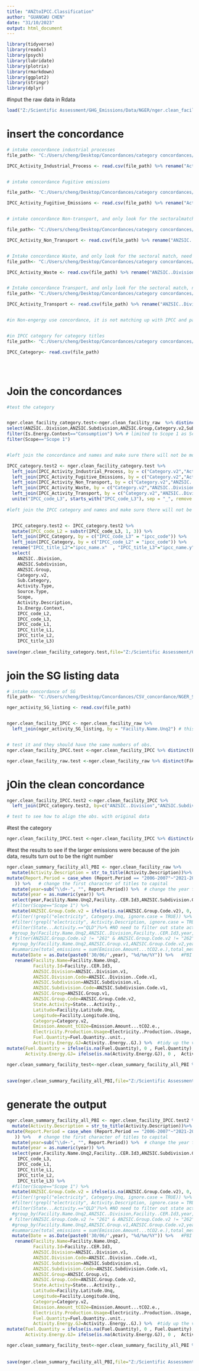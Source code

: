 ---
title: "ANZtoIPCC.Classification"
author: "GUANGWU CHEN"
date: "31/10/2023"
output: html_document
---


```{r setup, include=FALSE}
library(tidyverse)
library(readxl)
library(psych)
library(lubridate)
library(plotrix)
library(rmarkdown)
library(ggplot2)
library(stringr)
library(dplyr)

```


#input the raw data in Rdata
```{r}
load("Z:/Scientific Assessment/GHG_Emissions/Data/NGER/nger.clean_facility_raw.Rdata")
```

# insert the concordance

```{r}
# intake concordance industrial processes
file_path<- "C:/Users/cheng/Desktop/Concordances/category concordances/IPCC concordance/IPCC_NGER_Activity_Breakdowns/IPCC_Activity_Industrial Process.csv"

IPCC_Activity_Industrial_Process <- read.csv(file_path) %>% rename("Activity.Type"="ï..Activity.Type") 


# intake concordance Fugitive emissions

file_path<- "C:/Users/cheng/Desktop/Concordances/category concordances/IPCC concordance/IPCC_NGER_Activity_Breakdowns/IPCC_Activity_Fugitive_Emissions.csv"

IPCC_Activity_Fugitive_Emissions <- read.csv(file_path) %>% rename("Activity.Type"="ï..Activity.Type") 


# intake concordance Non-transport, and only look for the sectoralmatch, need to join both division and activity,and delected without ANZ ones

file_path<- "C:/Users/cheng/Desktop/Concordances/category concordances/IPCC concordance/IPCC_NGER_Activity_Breakdowns/IPCC_Activity_Non_Transport2.csv"

IPCC_Activity_Non_Transport <- read.csv(file_path) %>% rename("ANZSIC..Division"="ï..ANZSIC..Division") 


# Intake concordance Waste, and only look for the sectoral match, need to join both division and activity,and delected without ANZ ones
file_path<- "C:/Users/cheng/Desktop/Concordances/category concordances/IPCC concordance/IPCC_NGER_Activity_Breakdowns/IPCC_Activity_Waste.csv"

IPCC_Activity_Waste <- read.csv(file_path) %>% rename("ANZSIC..Division"="ï..ANZSIC..Division") 


# Intake concordance Transport, and only look for the sectoral match, need to join both division and activity,and delected without ANZ ones
file_path<- "C:/Users/cheng/Desktop/Concordances/category concordances/IPCC concordance/IPCC_NGER_Activity_Breakdowns/IPCC_Activity_Transport.csv"

IPCC_Activity_Transport <- read.csv(file_path) %>% rename("ANZSIC..Division"="ï..ANZSIC..Division") 


#in Non-engergy use concordance, it is not matching up with IPCC and park it for now


#in IPCC category for category titles
file_path<- "C:/Users/cheng/Desktop/Concordances/category concordances/IPCC concordance/IPCC_NGER_Activity_Breakdowns/IPCC_Category.csv"

IPCC_Category<- read.csv(file_path)





```


# Join the concordances

```{r}

#test the category


nger.clean_facility_category.test<-nger.clean_facility_raw  %>% distinct(Category.v2,Activity.Description,Source.Type,Activity.Type,ANZSIC.Group,ANZSIC.Subdivision,ANZSIC..Division,Sub.Category,Scope,Is.Energy.Context) %>% # arrange in a right order
select(ANZSIC..Division,ANZSIC.Subdivision,ANZSIC.Group,Category.v2,Sub.Category,Activity.Type,Source.Type,Scope,Activity.Description,Is.Energy.Context) %>% # filer the energy production
filter(Is.Energy.Context=="Consumption") %>% # limited to Scope 1 as Scope 2 are not included in IPCC and "Energy"category has no emissions data
filter(Scope=="Scope 1")


#left join the concordance and names and make sure there will not be more obs.

IPCC_category.test2 <- nger.clean_facility_category.test %>%
  left_join(IPCC_Activity_Industrial_Process, by = c("Category.v2","Activity.Type")) %>%
  left_join(IPCC_Activity_Fugitive_Emissions, by = c("Category.v2","Activity.Type")) %>%
  left_join(IPCC_Activity_Non_Transport, by = c("Category.v2","ANZSIC..Division", "Activity.Type")) %>%
  left_join(IPCC_Activity_Waste, by = c("Category.v2","ANZSIC..Division", "Activity.Type")) %>%
  left_join(IPCC_Activity_Transport, by = c("Category.v2","ANZSIC..Division", "Activity.Type")) %>%
  unite("IPCC_code_L3", starts_with("IPCC_code_L3"), sep = "_", remove = FALSE, na.rm = TRUE)
  
#left join the IPCC category and names and make sure there will not be more obs.  


  IPCC_category.test2 <- IPCC_category.test2 %>%
  mutate(IPCC_code_L2 = substr(IPCC_code_L3, 1, 3)) %>%
  left_join(IPCC_Category, by = c("IPCC_code_L3" = "ipcc_code")) %>%
  left_join(IPCC_Category, by = c("IPCC_code_L2" = "ipcc_code")) %>%
  rename("IPCC_title_L2"="ipcc_name.x"  , "IPCC_title_L3"="ipcc_name.y","IPCC_code_L1"="ipcc_source.x","IPCC_title_L1"="ipcc_source_name.x" ) %>%
  select(
    ANZSIC..Division,
    ANZSIC.Subdivision,
    ANZSIC.Group,
    Category.v2,
    Sub.Category,
    Activity.Type,
    Source.Type,
    Scope,
    Activity.Description,
    Is.Energy.Context,
    IPCC_code_L2,
    IPCC_code_L3,
    IPCC_code_L1,
    IPCC_title_L1,
    IPCC_title_L2,
    IPCC_title_L3)
          
save(nger.clean_facility_category.test,file="Z:/Scientific Assessment/GHG_Emissions/Data/NGER/nger.clean_facility_category.test.Rdata") 

```



# join the SG listing data

```{r}

# intake concordance of SG
file_path<- "C:/Users/cheng/Desktop/Concordances/CSV_concordance/NGER_SG_concordance.csv"

nger_activity_SG_listing <- read.csv(file_path) 


nger.clean_facility_IPCC <- nger.clean_facility_raw %>%
  left_join(nger_activity_SG_listing, by = "Facility.Name.Unq2") # this numbers should align with the raw data 116741


# test it and they should have the same numbers of obs.
nger.clean_facility_IPCC.test <-nger.clean_facility_IPCC %>% distinct(Facility.Name.Unq2,SafeGuard)

nger.clean_facility_raw.test <-nger.clean_facility_raw %>% distinct(Facility.Name.Unq2)


```


# jOin the clean concordance
```{r}
nger.clean_facility_IPCC.test2 <-nger.clean_facility_IPCC %>% 
  left_join(IPCC_category.test2, by=c("ANZSIC..Division","ANZSIC.Subdivision","ANZSIC.Group","Category.v2","Sub.Category","Activity.Type","Source.Type","Scope","Activity.Description","Is.Energy.Context")) # see how many obs. comparing to original

# test to see how to align the obs. with original data


```

#test the category

```{r}
nger.clean_facility_IPCC.test <-nger.clean_facility_IPCC %>% distinct(Activity.Type,ANZSIC..Division..Code.v1,ipcc_code,ipcc_category,ipcc_sub_category,ipcc_source_type,anzsic_division_code,anzsic_group_code,ANZSIC.Subdivision.Code.v1,Scope, ANZSIC..Division,ANZSIC.Subdivision,ANZSIC.Group,SafeGuard) %>% filter(Scope=="Scope 1")
```


#test the results to see if the larger emissions were because of the join data, results turn out to be the right number

```{r}
nger.clean_summary_facility_all_PBI <- nger.clean_facility_raw %>%
  mutate(Activity.Description = str_to_title(Activity.Description))%>%  # change the first character of titles to capital
mutate(Report.Period = case_when (Report.Period == "2006-2007"~"2021-2022",TRUE ~ as.character(Report.Period)
   )) %>%   # change the first character of titles to capital
  mutate(year=sub("\\d+-", "", Report.Period)) %>%  # change the year from e.g. 2001-2002 to 2002
  mutate(year = as.numeric(year)) %>%
  select(year,Facility.Name.Unq2,Facility..CER.Id3,ANZSIC.Subdivision.Code.v1,ANZSIC.Subdivision.v1,ANZSIC.Group.Code.v2,ANZSIC.Group.v1,ANZSIC..Division.v1,ANZSIC..Division..Code.v1,State...Activity.,Facility.Latitude.Unq,Facility.Longitude.Unq,Category.v2,Scope,Activity.Description,Emission.Amount...tCO2.e., Methane,CarbonDioxide,NitrousOxide,Electricity..Production..Usage,Source.Type,Activity.Type,Fuel.Quantity..unit.,Activity..Energy..GJ.) %>%
  #filter(Scope=="Scope 1") %>%
  mutate(ANZSIC.Group.Code.v2 = ifelse(is.na(ANZSIC.Group.Code.v2), 0, ANZSIC.Group.Code.v2)) %>%
  #filter(!grepl("electricity", Category.Unq, ignore.case = TRUE)) %>% #delete all facilities that contain "electricity", scope 2 is irrelevant.
  #filter(!grepl("electricity", Activity.Description, ignore.case = TRUE)) %>% #delete all facilities that contain "electricity", scope 2 is irrelevant.
  #filter(State...Activity.=="QLD")%>% #NO need to filter out state activity as some may allocate to QLD if headquater is here
  #group_by(Facility.Name.Unq2,ANZSIC..Division,Facility..CER.Id3,year,Facility.Latitude.Unq,Facility.Longitude.Unq) %>%
 # filter(ANZSIC.Group.Code.v2 != "261" & ANZSIC.Group.Code.v2 != "262" & ANZSIC.Group.Code.v2 != "263")%>%
  #group_by(Facility.Name.Unq2,ANZSIC.Group.v1,ANZSIC.Group.Code.v2,year,Facility.Latitude.Unq,Facility.Longitude.Unq,Category.v2)%>% #filter the electricity sector
  #summarize(total_emissions = sum(Emission.Amount...tCO2.e.),total_methane=sum(Methane),total_CO2=sum(CarbonDioxide),total_N2O=sum(NitrousOxide)) %>%
  mutate(Date = as.Date(paste0('30/06/',year), "%d/%m/%Y")) %>%   #PBI only regonise the date
   rename(Facility.Name=Facility.Name.Unq2,
          Facility.Id=Facility..CER.Id3,
          ANZSIC.Division=ANZSIC..Division.v1,
          ANZSIC.Division.Code=ANZSIC..Division..Code.v1,
          ANZSIC.Subdivision=ANZSIC.Subdivision.v1,
          ANZSIC.Subdivision.Code=ANZSIC.Subdivision.Code.v1,
          ANZSIC.Group=ANZSIC.Group.v1,
          ANZSIC.Group.Code=ANZSIC.Group.Code.v2,
          State.Activity=State...Activity.,
          Latitude=Facility.Latitude.Unq,
          Longitude=Facility.Longitude.Unq,
          Category=Category.v2,
          Emission.Amount_tCO2e=Emission.Amount...tCO2.e.,
          Electricity.Production.Usage=Electricity..Production..Usage,
          Fuel.Quantity=Fuel.Quantity..unit.,
          Activity.Energy.GJ=Activity..Energy..GJ.) %>%  #tidy up the variable names
mutate(Fuel.Quantity = ifelse(is.na(Fuel.Quantity), 0 , Fuel.Quantity),
       Activity.Energy.GJ= ifelse(is.na(Activity.Energy.GJ), 0 ,  Activity.Energy.GJ)) #revise to replace NA in Fuel.Quantity with 0

nger.clean_summary_facility_test<-nger.clean_summary_facility_all_PBI %>% filter(Electricity.Production.Usage=="For use onsite")
      
  
save(nger.clean_summary_facility_all_PBI,file="Z:/Scientific Assessment/GHG_Emissions/Data/NGER/nger.clean_IPCC_output.Rdata")

```



# generate the output
```{r}
nger.clean_summary_facility_all_PBI <- nger.clean_facility_IPCC.test2 %>%
  mutate(Activity.Description = str_to_title(Activity.Description))%>%  # change the first character of titles to capital
mutate(Report.Period = case_when (Report.Period == "2006-2007"~"2021-2022",TRUE ~ as.character(Report.Period)
   )) %>%   # change the first character of titles to capital
  mutate(year=sub("\\d+-", "", Report.Period)) %>%  # change the year from e.g. 2001-2002 to 2002
  mutate(year = as.numeric(year)) %>%
  select(year,Facility.Name.Unq2,Facility..CER.Id3,ANZSIC.Subdivision.Code.v1,ANZSIC.Subdivision.v1,ANZSIC.Group.Code.v2,ANZSIC.Group.v1,ANZSIC..Division.v1,ANZSIC..Division..Code.v1,State...Activity.,Facility.Latitude.Unq,Facility.Longitude.Unq,Category.v2,Scope,Activity.Description,Emission.Amount...tCO2.e., Methane,CarbonDioxide,NitrousOxide,Electricity..Production..Usage,Source.Type,Activity.Type,Fuel.Quantity..unit.,Activity..Energy..GJ.,SafeGuard,IPCC_code_L2,
    IPCC_code_L3,
    IPCC_code_L1,
    IPCC_title_L1,
    IPCC_title_L2,
    IPCC_title_L3) %>%
  #filter(Scope=="Scope 1") %>%
  mutate(ANZSIC.Group.Code.v2 = ifelse(is.na(ANZSIC.Group.Code.v2), 0, ANZSIC.Group.Code.v2)) %>%
  #filter(!grepl("electricity", Category.Unq, ignore.case = TRUE)) %>% #delete all facilities that contain "electricity", scope 2 is irrelevant.
  #filter(!grepl("electricity", Activity.Description, ignore.case = TRUE)) %>% #delete all facilities that contain "electricity", scope 2 is irrelevant.
  #filter(State...Activity.=="QLD")%>% #NO need to filter out state activity as some may allocate to QLD if headquater is here
  #group_by(Facility.Name.Unq2,ANZSIC..Division,Facility..CER.Id3,year,Facility.Latitude.Unq,Facility.Longitude.Unq) %>%
 # filter(ANZSIC.Group.Code.v2 != "261" & ANZSIC.Group.Code.v2 != "262" & ANZSIC.Group.Code.v2 != "263")%>%
  #group_by(Facility.Name.Unq2,ANZSIC.Group.v1,ANZSIC.Group.Code.v2,year,Facility.Latitude.Unq,Facility.Longitude.Unq,Category.v2)%>% #filter the electricity sector
  #summarize(total_emissions = sum(Emission.Amount...tCO2.e.),total_methane=sum(Methane),total_CO2=sum(CarbonDioxide),total_N2O=sum(NitrousOxide)) %>%
  mutate(Date = as.Date(paste0('30/06/',year), "%d/%m/%Y")) %>%   #PBI only regonise the date
   rename(Facility.Name=Facility.Name.Unq2,
          Facility.Id=Facility..CER.Id3,
          ANZSIC.Division=ANZSIC..Division.v1,
          ANZSIC.Division.Code=ANZSIC..Division..Code.v1,
          ANZSIC.Subdivision=ANZSIC.Subdivision.v1,
          ANZSIC.Subdivision.Code=ANZSIC.Subdivision.Code.v1,
          ANZSIC.Group=ANZSIC.Group.v1,
          ANZSIC.Group.Code=ANZSIC.Group.Code.v2,
          State.Activity=State...Activity.,
          Latitude=Facility.Latitude.Unq,
          Longitude=Facility.Longitude.Unq,
          Category=Category.v2,
          Emission.Amount_tCO2e=Emission.Amount...tCO2.e.,
          Electricity.Production.Usage=Electricity..Production..Usage,
          Fuel.Quantity=Fuel.Quantity..unit.,
          Activity.Energy.GJ=Activity..Energy..GJ.) %>%  #tidy up the variable names
mutate(Fuel.Quantity = ifelse(is.na(Fuel.Quantity), 0 , Fuel.Quantity),
       Activity.Energy.GJ= ifelse(is.na(Activity.Energy.GJ), 0 ,  Activity.Energy.GJ)) #revise to replace NA in Fuel.Quantity with 0

nger.clean_summary_facility_test<-nger.clean_summary_facility_all_PBI %>% filter(Electricity.Production.Usage=="For use onsite")
      
  
save(nger.clean_summary_facility_all_PBI,file="Z:/Scientific Assessment/GHG_Emissions/Data/NGER/nger.clean_IPCC_output.Rdata")
```



